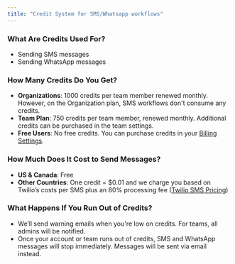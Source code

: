 ```yaml
---
title: "Credit System for SMS/Whatsapp workflows"
---
```


### What Are Credits Used For?

- Sending SMS messages
- Sending WhatsApp messages

### How Many Credits Do You Get?

- **Organizations**: 1000 credits per team member renewed monthly. However, on the Organization plan, SMS workflows don't consume any credits. 
- **Team Plan**: 750 credits per team member, renewed monthly. Additional credits can be purchased in the team settings.
- **Free Users**: No free credits. You can purchase credits in your [Billing Settings](https://app.cal.com/settings/billing).

### How Much Does It Cost to Send Messages?

- **US & Canada**: Free
- **Other Countries**: One credit = \$0.01 and we charge you based on Twilio’s costs per SMS plus an 80% processing fee ([Twilio SMS Pricing](https://www.twilio.com/en-us/sms/pricing/de))

### What Happens If You Run Out of Credits?

- We’ll send warning emails when you're low on credits. For teams, all admins will be notified.
- Once your account or team runs out of credits, SMS and WhatsApp messages will stop immediately. Messages will be sent via email instead.
